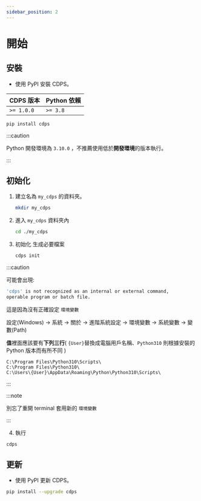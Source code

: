 ```yaml
---
sidebar_position: 2
---
```


# 開始

## 安裝

- 使用 PyPI 安裝 CDPS。

| CDPS 版本  | Python 依賴 |
| ---------- | ----------- |
| `>= 1.0.0` | `>= 3.8`    |

```bash
pip install cdps
```

:::caution

Python 開發環境為 `3.10.0` ，不推薦使用低於**開發環境**的版本執行。

:::

## 初始化

1. 建立名為 `my_cdps` 的資料夾。

   ```bash
   mkdir my_cdps
   ```

2. 進入 `my_cdps` 資料夾內

   ```bash
   cd ./my_cdps
   ```

3. 初始化 生成必要檔案

   ```bash
   cdps init
   ```

:::caution

可能會出現:

```bash
'cdps' is not recognized as an internal or external command,
operable program or batch file.
```

這是因為沒有正確設定 `環境變數`

設定(Windows) -> 系統 -> 關於 -> 進階系統設定 -> 環境變數 -> 系統變數 -> 變數(Path)

**值**裡面應該要有**下列三行**( `{User}`替換成電腦用戶名稱、`Python310` 則根據安裝的 Python 版本而有所不同 )

```
C:\Program Files\Python310\Scripts\
C:\Program Files\Python310\
C:\Users\{User}\AppData\Roaming\Python\Python310\Scripts\
```

:::

:::note

別忘了重開 terminal 套用新的 `環境變數`

:::

4. 執行

```bash
cdps
```

## 更新

- 使用 PyPI 更新 CDPS。

```bash
pip install --upgrade cdps
```
